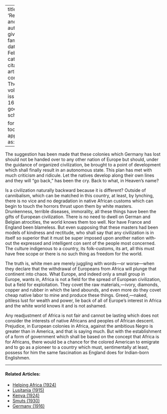 
---
title: 'Reconstruction and Africa'
author:
  - name:
      given: W.E.B.
      family: Du Bois
date: Feb. 1919
categories: 
  - ""
citation: 
  type: article-journal
  container-title: The Crisis
  volume: 17
  issue: 4
  page: 165-166
google-scholar: true

format:
  html:
    toc: false
    appendix-cite-as: display
---


The suggestion has been made that these colonies which Germany has lost should not be handed over to any other nation of Europe but should, under the guidance of organized civilization, be brought to a point of development which shall finally result in an autonomous state. This plan has met with much criticism and ridicule. Let the natives develop along their own lines and they will "go back," has been the cry. Back to what, in Heaven's name?

Is a civilization naturally backward because it is different? Outside of cannibalism, which can be matched in this country, at least, by lynching, there is no vice and no degradation in native African customs which can begin to touch the horrors thrust upon them by white masters. Drunkenness, terrible diseases, immorality, all these things have been the gifts of European civilization. There is no need to dwell on German and Belgian atrocities, the world knows them too well. Nor have France and England been blameless. But even supposing that these masters had been models of kindness and rectitude, who shall say that any civilization is in itself so superior that it must be super­ imposed upon another nation with­ out the expressed and intelligent con­ sent of the people most concerned. The culture indigenous to a country, its folk-customs, its art, all this must have free scope or there is no such thing as freedom for the world.

The truth is, white men are merely juggling with words---or worse---when they declare that the withdrawal of Europeans from Africa will plunge that continent into chaos. What Europe, and indeed only a small group in Europe, wants in, Africa is not a field for the spread of European civilization, but a field for exploita­tion. They covet the raw materials,---ivory, diamonds, copper and rubber in which the land abounds, and even more do they covet cheap native labor to mine and produce these things. Greed,---naked, pitiless lust for wealth and power, lie back of all of Europe's interest in Africa and the white world knows it and is not ashamed.

Any readjustment of Africa is not fair and cannot be lasting which does not consider the interests of native Africans and peoples of African descent. Prejudice, in European colonies in Africa, against the ambitious Negro is greater than in America, and that is saying much. But with the establishment of a form of gov­ernment which shall be based on the concept that Africa is for Africans, there would be a chance for the colored American to emigrate and to go as a pioneer to a country which must, sentimentally at least, possess for him the same fascination as England does for Indian-born English­men.

<!-- Similar articles start here -->
<div  class="clear-wrap"></div>
<hr>
#### Related Articles:

* [Helping Africa (1924)](/Volumes/28/03/helping_africa.html)
* [Lusitania (1915)](/Volumes/10/02/lusitania.html)
* [Kenya (1924)](/Volumes/27/04/kenya.html)
* [Smuts (1930)](/Volumes/37/02/smuts.html)
* [Germany (1916)](/Volumes/11/04/germany.html)

<!-- Similar articles end here -->